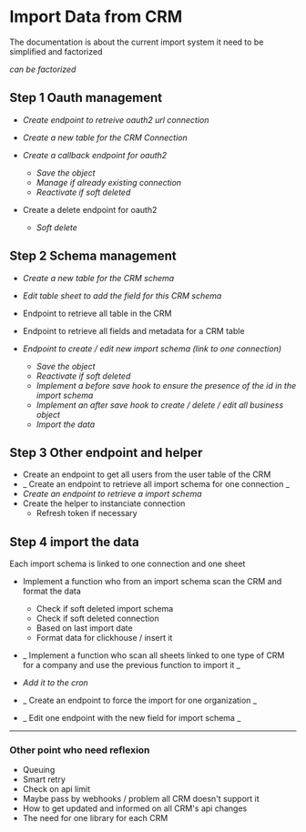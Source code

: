 # Import Data from CRM

The documentation is about the current import system it need to be simplified and factorized

_can be factorized_

## Step 1 Oauth management

- _Create endpoint to retreive oauth2 url connection_
- _Create a new table for the CRM Connection_
- _Create a callback endpoint for oauth2_

  - _Save the object_
  - _Manage if already existing connection_
  - _Reactivate if soft deleted_

- Create a delete endpoint for oauth2
  - _Soft delete_

## Step 2 Schema management

- _Create a new table for the CRM schema_
- _Edit table sheet to add the field for this CRM schema_
- Endpoint to retrieve all table in the CRM
- Endpoint to retrieve all fields and metadata for a CRM table
- _Endpoint to create / edit new import schema (link to one connection)_

  - _Save the object_
  - _Reactivate if soft deleted_
  - _Implement a before save hook to ensure the presence of the id in the import schema_
  - _Implement an after save hook to create / delete / edit all business object_
  - _Import the data_

## Step 3 Other endpoint and helper

- Create an endpoint to get all users from the user table of the CRM
- _
  Create an endpoint to retrieve all import schema for one connection
  _
- _Create an endpoint to retrieve a import schema_
- Create the helper to instanciate connection
  - Refresh token if necessary

## Step 4 import the data

Each import schema is linked to one connection and one sheet

- Implement a function who from an import schema scan the CRM and format the data
  - Check if soft deleted import schema
  - Check if soft deleted connection
  - Based on last import date
  - Format data for clickhouse / insert it
- _
  Implement a function who scan all sheets linked to one type of CRM for a
  company and use the previous function to import it
  _

- _Add it to the cron_

- _
  Create an endpoint to force the import for one organization
  _
- _
  Edit one endpoint with the new field for import schema
  _

---

### Other point who need reflexion

- Queuing
- Smart retry
- Check on api limit
- Maybe pass by webhooks / problem all CRM doesn't support it
- How to get updated and informed on all CRM's api changes
- The need for one library for each CRM
